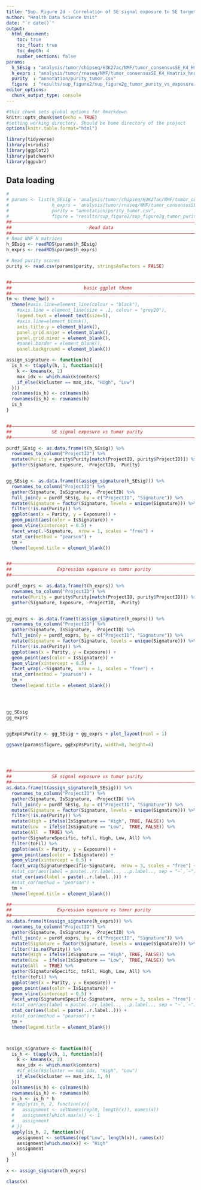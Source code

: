 ```yaml
---
title: "Sup. Figure 2d - Correlation of SE signal exposure to SE target exposure"
author: "Health Data Science Unit"
date: "`r date()`"
output: 
  html_document:
    toc: true
    toc_float: true
    toc_depth: 4
    number_sections: false
params:
  h_SEsig : "analysis/tumor/chipseq/H3K27ac/NMF/tumor_consensusSE_K4_Hmatrix_hnorm.RDS"
  h_exprs : "analysis/tumor/rnaseq/NMF/tumor_consensusSE_K4_Hmatrix_hnorm.RDS"
  purity  : "annotation/purity_tumor.csv"
  figure  : "results/sup_figure2/sup_figure2g_tumor_purity_vs_exposure.pdf"
editor_options: 
  chunk_output_type: console
---
```



```r
#this chunk sets global options for Rmarkdown
knitr::opts_chunk$set(echo = TRUE)
#setting working directory. Should be home directory of the project
options(knitr.table.format="html")

library(tidyverse)
library(viridis)
library(ggplot2)
library(patchwork)
library(ggpubr)

```

## Data loading
  
  
```r
# 
# params <- list(h_SEsig = 'analysis/tumor/chipseq/H3K27ac/NMF/tumor_consensusSE_K4_Hmatrix_wnorm.RDS',
#                h_exprs = 'analysis/tumor/rnaseq/NMF/tumor_consensusSE_K4_Hmatrix_wnorm.RDS',
#                purity = "annotation/purity_tumor.csv",
#                figure = "results/sup_figure2/sup_figure2g_tumor_purity_vs_exposure.pdf")
##––––––––––––––––––––––––––––––––––––––––––––––––––––––––––––––––––––––––––––##
##                             Read data                                      ##
##––––––––––––––––––––––––––––––––––––––––––––––––––––––––––––––––––––––––––––##
# Read NMF H matrices
h_SEsig <- readRDS(params$h_SEsig)
h_exprs <- readRDS(params$h_exprs)

# Read purity scores
purity <- read.csv(params$purity, stringsAsFactors = FALSE)


##––––––––––––––––––––––––––––––––––––––––––––––––––––––––––––––––––––––––––––##
##                           basic ggplot theme                               ##
##––––––––––––––––––––––––––––––––––––––––––––––––––––––––––––––––––––––––––––##
tm <- theme_bw() +
  theme(#axis.line=element_line(colour = "black"),
    #axis.line = element_line(size = .1, colour = "grey20"),
    legend.text = element_text(size=5),
    #axis.line=element_blank(),
    axis.title.y = element_blank(),
    panel.grid.major = element_blank(),
    panel.grid.minor = element_blank(),
    #panel.border = element_blank(),
    panel.background = element_blank())


```

```r

assign_signature <- function(h){
  is_h <- t(apply(h, 1, function(x){
    k <- kmeans(x, 2)
    max_idx <- which.max(k$centers)
    if_else(k$cluster == max_idx, "High", "Low")
  }))
  colnames(is_h) <- colnames(h)
  rownames(is_h) <- rownames(h)
  is_h
}


##––––––––––––––––––––––––––––––––––––––––––––––––––––––––––––––––––––––––––––##
##               SE signal exposure vs tumor purity                           ##
##––––––––––––––––––––––––––––––––––––––––––––––––––––––––––––––––––––––––––––##

purdf_SEsig <- as.data.frame(t(h_SEsig)) %>% 
  rownames_to_column("ProjectID") %>% 
  mutate(Purity = purity$Purity[match(ProjectID, purity$ProjectID)]) %>% 
  gather(Signature, Exposure, -ProjectID, -Purity)


gg_SEsig <- as.data.frame(t(assign_signature(h_SEsig))) %>% 
  rownames_to_column("ProjectID") %>% 
  gather(Signature, IsSignature, -ProjectID) %>% 
  full_join(y = purdf_SEsig, by = c("ProjectID", "Signature")) %>% 
  mutate(Signature = factor(Signature, levels = unique(Signature))) %>% 
  filter(!is.na(Purity)) %>% 
  ggplot(aes(x = Purity, y = Exposure)) +
  geom_point(aes(color = IsSignature)) +
  geom_vline(xintercept = 0.5) +
  facet_wrap(.~Signature,  nrow = 1, scales = "free") +
  stat_cor(method = "pearson") +
  tm +
  theme(legend.title = element_blank())


##––––––––––––––––––––––––––––––––––––––––––––––––––––––––––––––––––––––––––––##
##                 Expression exposure vs tumor purity                        ##
##––––––––––––––––––––––––––––––––––––––––––––––––––––––––––––––––––––––––––––##

purdf_exprs <- as.data.frame(t(h_exprs)) %>% 
  rownames_to_column("ProjectID") %>% 
  mutate(Purity = purity$Purity[match(ProjectID, purity$ProjectID)]) %>% 
  gather(Signature, Exposure, -ProjectID, -Purity)


gg_exprs <- as.data.frame(t(assign_signature(h_exprs))) %>% 
  rownames_to_column("ProjectID") %>% 
  gather(Signature, IsSignature, -ProjectID) %>% 
  full_join(y = purdf_exprs, by = c("ProjectID", "Signature")) %>% 
  mutate(Signature = factor(Signature, levels = unique(Signature))) %>% 
  filter(!is.na(Purity)) %>% 
  ggplot(aes(x = Purity, y = Exposure)) +
  geom_point(aes(color = IsSignature)) +
  geom_vline(xintercept = 0.5) +
  facet_wrap(.~Signature,  nrow = 1, scales = "free") +
  stat_cor(method = "pearson") +
  tm +
  theme(legend.title = element_blank())




gg_SEsig 
gg_exprs


ggExpVsPurity <- gg_SEsig + gg_exprs + plot_layout(ncol = 1)

ggsave(params$figure, ggExpVsPurity, width=8, height=4)





```


```r
##––––––––––––––––––––––––––––––––––––––––––––––––––––––––––––––––––––––––––––##
##               SE signal exposure vs tumor purity                           ##
##––––––––––––––––––––––––––––––––––––––––––––––––––––––––––––––––––––––––––––##
as.data.frame(t(assign_signature(h_SEsig))) %>% 
  rownames_to_column("ProjectID") %>% 
  gather(Signature, IsSignature, -ProjectID) %>% 
  full_join(y = purdf_SEsig, by = c("ProjectID", "Signature")) %>% 
  mutate(Signature = factor(Signature, levels = unique(Signature))) %>% 
  filter(!is.na(Purity)) %>% 
  mutate(High = ifelse(IsSignature == "High", TRUE, FALSE)) %>% 
  mutate(Low  = ifelse(IsSignature == "Low",  TRUE, FALSE)) %>% 
  mutate(All  = TRUE) %>% 
  gather(SignatureSpecific, toFil, High, Low, All) %>% 
  filter(toFil) %>% 
  ggplot(aes(x = Purity, y = Exposure)) +
  geom_point(aes(color = IsSignature)) +
  geom_vline(xintercept = 0.5) +
  facet_wrap(SignatureSpecific~Signature,  nrow = 3, scales = "free") +
  #stat_cor(aes(label = paste(..rr.label.., ..p.label.., sep = "~`,`~"))) +
  stat_cor(aes(label = paste(..r.label..))) +
  #stat_cor(method = "pearson") +
  tm +
  theme(legend.title = element_blank())

##––––––––––––––––––––––––––––––––––––––––––––––––––––––––––––––––––––––––––––##
##                 Expression exposure vs tumor purity                        ##
##––––––––––––––––––––––––––––––––––––––––––––––––––––––––––––––––––––––––––––##
as.data.frame(t(assign_signature(h_exprs))) %>% 
  rownames_to_column("ProjectID") %>% 
  gather(Signature, IsSignature, -ProjectID) %>% 
  full_join(y = purdf_exprs, by = c("ProjectID", "Signature")) %>% 
  mutate(Signature = factor(Signature, levels = unique(Signature))) %>% 
  filter(!is.na(Purity)) %>% 
  mutate(High = ifelse(IsSignature == "High", TRUE, FALSE)) %>% 
  mutate(Low  = ifelse(IsSignature == "Low",  TRUE, FALSE)) %>% 
  mutate(All  = TRUE) %>% 
  gather(SignatureSpecific, toFil, High, Low, All) %>% 
  filter(toFil) %>% 
  ggplot(aes(x = Purity, y = Exposure)) +
  geom_point(aes(color = IsSignature)) +
  geom_vline(xintercept = 0.5) +
  facet_wrap(SignatureSpecific~Signature,  nrow = 3, scales = "free") +
  #stat_cor(aes(label = paste(..rr.label.., ..p.label.., sep = "~`,`~"))) +
  stat_cor(aes(label = paste(..r.label..))) +
  #stat_cor(method = "pearson") +
  tm +
  theme(legend.title = element_blank())



assign_signature <- function(h){
  is_h <- t(apply(h, 1, function(x){
    k <- kmeans(x, 2)
    max_idx <- which.max(k$centers)
    #if_else(k$cluster == max_idx, "High", "Low")
    if_else(k$cluster == max_idx, 1, 0)
  }))
  colnames(is_h) <- colnames(h)
  rownames(is_h) <- rownames(h)
  is_h <- is_h * h
  # apply(is_h, 2, function(x){
  #   assignment <- setNames(rep(0, length(x)), names(x))
  #   assignment[which.max(x)] <- 1
  #   assignment
  # })
  apply(is_h, 2, function(x){
    assignment <- setNames(rep("Low", length(x)), names(x))
    assignment[which.max(x)] <- "High"
    assignment
  })
}

x <- assign_signature(h_exprs)

class(x)
```


